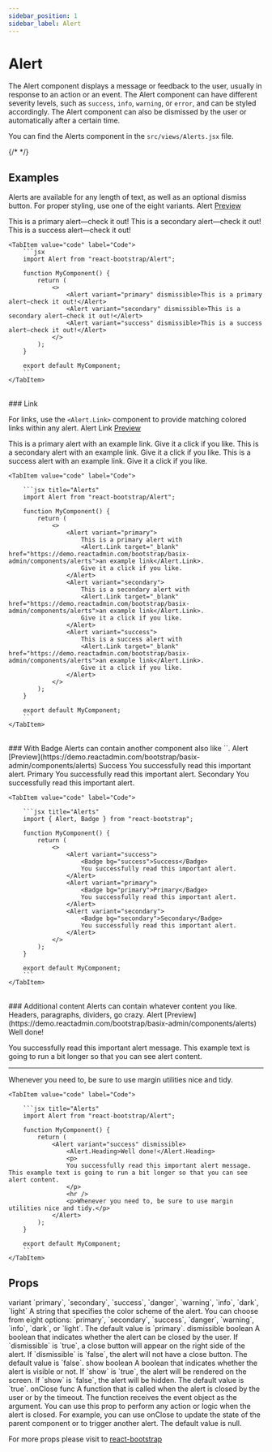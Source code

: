 ```yaml
---
sidebar_position: 1
sidebar_label: Alert
---
```


# Alert

The Alert component displays a message or feedback to the user, usually in response to an action or an event. The Alert component can have different severity levels, such as `success`, `info`, `warning`, or `error`, and can be styled accordingly. The Alert component can also be dismissed by the user or automatically after a certain time.

You can find the Alerts component in the `src/views/Alerts.jsx` file.



{/* <Playground /> */}


## Examples

Alerts are available for any length of text, as well as an optional dismiss button. For proper styling, use one of the eight variants. Alert [Preview](https://demo.reactadmin.com/bootstrap/basix-admin/components/alerts)

<Tabs>
    <TabItem value="preview" label="Preview">
        <CodePreview>
            <Alert variant="primary" dismissible>This is a primary alert—check it out!</Alert>
            <Alert variant="secondary" dismissible>This is a secondary alert—check it out!</Alert>
            <Alert variant="success" dismissible>This is a success alert—check it out!</Alert>
        </CodePreview>  
    </TabItem>

    <TabItem value="code" label="Code">
        ```jsx
        import Alert from "react-bootstrap/Alert";

        function MyComponent() {
            return (
                <>
                    <Alert variant="primary" dismissible>This is a primary alert—check it out!</Alert>
                    <Alert variant="secondary" dismissible>This is a secondary alert—check it out!</Alert>
                    <Alert variant="success" dismissible>This is a success alert—check it out!</Alert>
                </>
            );
        }

        export default MyComponent;
        ```
    </TabItem>
</Tabs>

<br/>
### Link

For links, use the `<Alert.Link>` component to provide matching colored links within any alert. Alert Link [Preview](https://demo.reactadmin.com/bootstrap/basix-admin/components/alerts)

<Tabs>
    <TabItem value="preview" label="Preview">
        <CodePreview>
            <Alert variant="primary">This is a primary alert with <Alert.Link target="_blank" href="https://demo.reactadmin.com/bootstrap/basix-admin/components/alerts">an example link</Alert.Link>. Give it a click if you like.</Alert>
            <Alert variant="secondary">This is a secondary alert with <Alert.Link target="_blank" href="https://demo.reactadmin.com/bootstrap/basix-admin/components/alerts">an example link</Alert.Link>. Give it a click if you like.</Alert>
            <Alert variant="success">This is a success alert with <Alert.Link target="_blank" href="https://demo.reactadmin.com/bootstrap/basix-admin/components/alerts">an example link</Alert.Link>. Give it a click if you like.</Alert>
        </CodePreview>
    </TabItem>
    
    <TabItem value="code" label="Code">

        ```jsx title="Alerts"
        import Alert from "react-bootstrap/Alert";

        function MyComponent() {
            return (
                <>
                    <Alert variant="primary">
                        This is a primary alert with 
                        <Alert.Link target="_blank" href="https://demo.reactadmin.com/bootstrap/basix-admin/components/alerts">an example link</Alert.Link>. 
                        Give it a click if you like.
                    </Alert>
                    <Alert variant="secondary">
                        This is a secondary alert with
                        <Alert.Link target="_blank" href="https://demo.reactadmin.com/bootstrap/basix-admin/components/alerts">an example link</Alert.Link>.
                        Give it a click if you like.
                    </Alert>
                    <Alert variant="success">
                        This is a success alert with 
                        <Alert.Link target="_blank" href="https://demo.reactadmin.com/bootstrap/basix-admin/components/alerts">an example link</Alert.Link>.
                        Give it a click if you like.
                    </Alert>
                </>
            );
        }

        export default MyComponent;
        ```
    </TabItem>
</Tabs>

<br/>
### With Badge
Alerts can contain another component also like `<Badge>`. Alert [Preview](https://demo.reactadmin.com/bootstrap/basix-admin/components/alerts)

<Tabs>
    <TabItem value="preview" label="Preview">
        <CodePreview>
            <Alert variant="success"><Badge bg="success">Success</Badge> You successfully read this important alert.</Alert>
            <Alert variant="primary"> <Badge bg="primary">Primary</Badge> You successfully read this important alert.</Alert>
            <Alert variant="secondary"><Badge bg="secondary">Secondary</Badge> You successfully read this important alert.</Alert>
        </CodePreview>
    </TabItem>
    
    <TabItem value="code" label="Code">

        ```jsx title="Alerts"
        import { Alert, Badge } from "react-bootstrap";

        function MyComponent() {
            return (
                <>
                    <Alert variant="success">
                        <Badge bg="success">Success</Badge> 
                        You successfully read this important alert.
                    </Alert>
                    <Alert variant="primary">
                        <Badge bg="primary">Primary</Badge>
                        You successfully read this important alert.
                    </Alert>
                    <Alert variant="secondary">
                        <Badge bg="secondary">Secondary</Badge>
                        You successfully read this important alert.
                    </Alert>
                </>
            );
        }

        export default MyComponent;
        ```
    </TabItem>
</Tabs>

<br/>
### Additional content
Alerts can contain whatever content you like. Headers, paragraphs, dividers, go crazy. Alert [Preview](https://demo.reactadmin.com/bootstrap/basix-admin/components/alerts)

<Tabs>
    <TabItem value="preview" label="Preview">
        <CodePreview>
            <Alert variant="success" dismissible>
                <Alert.Heading>Well done!</Alert.Heading>
                <p>
                You successfully read this important alert message. This example text is going to run a bit longer so that you can see alert content.
                </p>
                <hr />
            <p>Whenever you need to, be sure to use margin utilities nice and tidy.</p>
            </Alert>
        </CodePreview>
    </TabItem>
    
    <TabItem value="code" label="Code">

        ```jsx title="Alerts"
        import Alert from "react-bootstrap/Alert";

        function MyComponent() {
            return (
                <Alert variant="success" dismissible>
                    <Alert.Heading>Well done!</Alert.Heading>
                    <p>
                    You successfully read this important alert message. This example text is going to run a bit longer so that you can see alert content.
                    </p>
                    <hr />
                    <p>Whenever you need to, be sure to use margin utilities nice and tidy.</p>
                </Alert>
            );
        }

        export default MyComponent;
        ```
    </TabItem>
</Tabs>

## Props

<FeatureTable>
    <tr>
        <td>variant</td>
        <td>`primary`, `secondary`, `success`, 
       `danger`, `warning`, `info`,
        `dark`, `light`</td>
        <td></td>
        <td>A string that specifies the color scheme of the alert. You can choose from eight options: `primary`, `secondary`, `success`, `danger`, `warning`, `info`, `dark`, or `light`. The default value is `primary`.</td>
    </tr>
    <tr>
        <td>dismissible</td>
        <td>boolean</td>
        <td></td>
        <td>A boolean that indicates whether the alert can be closed by the user. If `dismissible` is `true`, a close button will appear on the right side of the alert. If `dismissible` is `false`, the alert will not have a close button. The default value is `false`.</td>
    </tr>
    <tr>
        <td>show</td>
        <td>boolean</td>
        <td></td>
        <td>A boolean that indicates whether the alert is visible or not. If `show` is `true`, the alert will be rendered on the screen. If `show` is `false`, the alert will be hidden. The default value is `true`.</td>
    </tr>
    <tr>
        <td>onClose</td>
        <td>func</td>
        <td></td>
        <td> A function that is called when the alert is closed by the user or by the timeout. The function receives the event object as the argument. You can use this prop to perform any action or logic when the alert is closed. For example, you can use onClose to update the state of the parent component or to trigger another alert. The default value is null.</td>
    </tr>
</FeatureTable>

For more props please visit to <a href="https://react-bootstrap.netlify.app/docs/components/alerts" target="_blank">react-bootstrap</a>